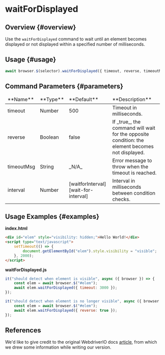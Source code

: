
# waitForDisplayed

## Overview {#overview}

Use the `waitForDisplayed` command to wait until an element becomes displayed or not displayed within a specified number of milliseconds.

## Usage {#usage}

```javascript
await browser.$(selector).waitForDisplayed({ timeout, reverse, timeoutMsg, interval });
```

## Command Parameters {#parameters}

<table>
<thead>
<tr><td>**Name**</td><td>**Type**</td><td>**Default**</td><td>**Description**</td></tr>
</thead>
<tbody>
<tr><td>timeout</td><td>Number</td><td>500</td><td>Timeout in milliseconds.</td></tr>
<tr><td>reverse</td><td>Boolean</td><td>false</td><td>If _true_, the command will wait for the opposite condition: the element becomes not displayed.</td></tr>
<tr><td>timeoutMsg</td><td>String</td><td>_N/A_</td><td>Error message to throw when the timeout is reached.</td></tr>
<tr><td>interval</td><td>Number</td><td>[waitforInterval][wait-for-interval]</td><td>Interval in milliseconds between condition checks.</td></tr>

</tbody>
</table>

## Usage Examples {#examples}

**index.html**

```html
<div id="elem" style="visibility: hidden;">Hello World!</div>
<script type="text/javascript">
    setTimeout(() => {
        document.getElementById("elem").style.visibility = "visible";
    }, 2000);
</script>
```

**waitForDisplayed.js**

```javascript
it("should detect when element is visible", async ({ browser }) => {
    const elem = await browser.$("#elem");
    await elem.waitForDisplayed({ timeout: 3000 });
});

it("should detect when element is no longer visible", async ({ browser }) => {
    const elem = await browser.$("#elem");
    await elem.waitForDisplayed({ reverse: true });
});
```

## References

We'd like to give credit to the original WebdriverIO docs [article](https://webdriver.io/docs/api/element/waitForDisplayed), from which we drew some information while writing our version.

[wait-for-interval]: ../../../config/browsers#wait_interval
